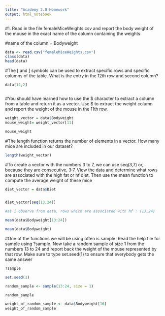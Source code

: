 ---
title: "Academy 2.0 Homework"
output: html_notebook
---

#1. Read in the file femaleMiceWeights.csv and report the body weight of the mouse in the exact name of the column containing the weights

#name of the column = Bodyweight

```{r}

data <- read.csv("femaleMiceWeights.csv")
class(data)
head(data)
```

#The [ and ] symbols can be used to extract specific rows and specific columns of the table. What is the entry in the 12th row and second column?

```{r}

data[12,2]



```
#You should have learned how to use the $ character to extract a column from a table and return it as a vector. Use $ to extract the weight column and report the weight of the mouse in the 11th row.

```{r}

weight_vector = data$Bodyweight
mouse_weight= weight_vector[11]

mouse_weight

```
#The length function returns the number of elements in a vector. How many mice are included in our dataset?

```{r}

length(weight_vector)

```
#To create a vector with the numbers 3 to 7, we can use seq(3,7) or, because they are consecutive, 3:7. View the data and determine what rows are associated with the high fat or hf diet. Then use the mean function to compute the average weight of these mice

```{r}
diet_vector = data$Diet


diet_vector[seq(13,24)]

#as i observe from data, rows which are associated with hf : (13,24)

```
```{r}

mean(data$Bodyweight[13:24])

```
```{r}
mean(data$Bodyweight)

```
#One of the functions we will be using often is sample. Read the help file for sample using ?sample. Now take a random sample of size 1 from the numbers 13 to 24 and report back the weight of the mouse represented by that row. Make sure to type set.seed(1) to ensure that everybody gets the same answer

```{r}

?sample

set.seed(1)

random_sample <- sample(13:24, size = 1)

random_sample

weight_of_random_sample <- data$Bodyweight[16]
weight_of_random_sample
```








































